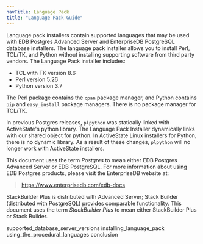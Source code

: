 ```yaml
---
navTitle: Language Pack
title: "Language Pack Guide"
---
```


Language pack installers contain supported languages that may be used with EDB Postgres Advanced Server and EnterpriseDB PostgreSQL database installers. The language pack installer allows you to install Perl, TCL/TK, and Python without installing supporting software from third party vendors. The Language Pack installer includes:

-   TCL with TK version 8.6
-   Perl version 5.26
-   Python version 3.7

The Perl package contains the `cpan` package manager, and Python contains `pip` and `easy_install` package managers. There is no package manager for TCL/TK.

In previous Postgres releases, `plpython` was statically linked with ActiveState's python library. The Language Pack Installer dynamically links with our shared object for python. In ActiveState Linux installers for Python, there is no dynamic library. As a result of these changes, `plpython` will no longer work with ActiveState installers.

This document uses the term *Postgres* to mean either EDB Postgres Advanced Server or EDB PostgreSQL. For more information about using EDB Postgres products, please visit the EnterpriseDB website at:

> <https://www.enterprisedb.com/edb-docs>

StackBuilder Plus is distributed with Advanced Server; Stack Builder (distributed with PostgreSQL) provides comparable functionality. This document uses the term *StackBuilder Plus* to mean either StackBuilder Plus or Stack Builder.

<div class="toctree" maxdepth="3">

supported_database_server_versions installing_language_pack using_the_procedural_languages conclusion

</div>
